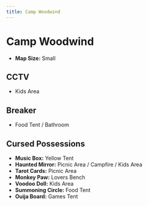```yaml
---
title: Camp Woodwind
---
```


# Camp Woodwind

- **Map Size:** Small

## CCTV

- Kids Area

## Breaker

- Food Tent / Bathroom

## Cursed Possessions

- **Music Box:** Yellow Tent
- **Haunted Mirror:** Picnic Area / Campfire / Kids Area
- **Tarot Cards:** Picnic Area
- **Monkey Paw:** Lovers Bench
- **Voodoo Doll:** Kids Area
- **Summoning Circle:** Food Tent
- **Ouija Board:** Games Tent
